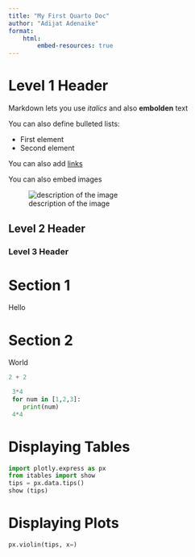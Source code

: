 ```yaml
---
title: "My First Quarto Doc"
author: "Adijat Adenaike"
format: 
    html:
        embed-resources: true
---
```

# Level 1 Header

Markdown lets you use *italics* and also **embolden** text

You can also define bulleted lists:

- First element
- Second element

You can also add [links](https://thegraphcourses.org)

You can also embed images

![description of the image](image/graphcourse_image.webp)

## Level 2 Header

### Level 3 Header

# Section 1

Hello

# Section 2 

World


```python
2 + 2
```


```python
 3*4
 for num in [1,2,3]:
    print(num)
 4*4
```
# Displaying Tables


```python
import plotly.express as px
from itables import show
tips = px.data.tips()
show (tips)
```

# Displaying Plots

```python
px.violin(tips, x=)
```